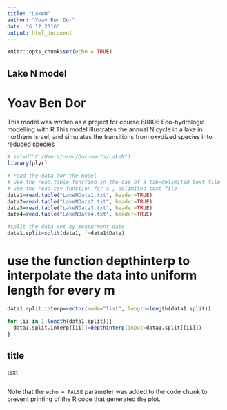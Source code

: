 ```yaml
---
title: "LakeN"
author: "Yoav Ben Dor"
date: "6.12.2016"
output: html_document
---
```


```r
knitr::opts_chunk$set(echo = TRUE)

```

## Lake N model
# Yoav Ben Dor

This model was written as a project for course 68806 Eco-hydrologic modelling with R
This model illustrates the annual N cycle in a lake in northern Israel, and simulates the transitions from oxydized species into reduced species

```r
# setwd("C:/Users/user/Documents/LakeN")
library(plyr)

# read the data for the model
# use the read.table function in the cas of a tab=delimited text file
# use the read.csv function for a , delimited text file
data1=read.table("LakeNData1.txt", header=TRUE)
data2=read.table("LakeNData2.txt", header=TRUE)
data3=read.table("LakeNData3.txt", header=TRUE)
data4=read.table("LakeNData4.txt", header=TRUE)

#split the data set by measurment date
data1.split=split(data1, f=data1$Date)


```

# use the function depthinterp to interpolate the data into uniform length for every m
```r
data1.split.interp=vector(mode="list", length=length(data1.split))

for (ii in 1:length(data1.split)){
  data1.split.interp[[ii]]=depthinterp(input=data1.split[[ii]])
}

```

## title

text

```r
```

Note that the `echo = FALSE` parameter was added to the code chunk to prevent printing of the R code that generated the plot.
